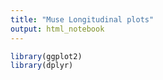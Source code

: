 ```yaml
---
title: "Muse Longitudinal plots"
output: html_notebook
---
```


```r
library(ggplot2)
library(dplyr)

```


```r

```

